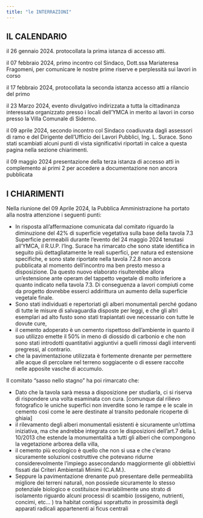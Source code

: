 ```yaml
---
title: "le INTERRAZIONI"
---
```


## **IL CALENDARIO**


il 26 gennaio 2024. protocollata la prima istanza di accesso atti.

il 07 febbraio 2024, primo incontro col Sindaco, Dott.ssa Mariateresa Fragomeni, per comunicare le nostre prime riserve e perplessità sui lavori in corso

il 17 febbraio 2024, protocollata la seconda istanza accesso atti a rilancio del primo

il 23 Marzo 2024, evento divulgativo indirizzata a tutta la cittadinanza interessata organizzato presso i locali dell'YMCA in merito ai lavori in corso presso la Villa Comunale di Siderno.

il 09 aprile 2024, secondo incontro col Sindaco coadiuvata dagli assessori di ramo e del Dirigente dell'Ufficio dei Lavori Pubblici, Ing. L. Surace. Sono stati scambiati alcuni punti di vista significativi riportati in calce a questa pagina nella sezione chiarimenti.

il 09 maggio 2024 presentazione della terza istanza di accesso atti in complemento ai primi 2 per accedere a documentazione non ancora pubblicata



## **I CHIARIMENTI**

Nella riunione del 09 Aprile 2024, la Pubblica Amministrazione ha portato alla nostra attenzione i seguenti punti:

- In risposta all'affermazione comunicata dal comitato riguardo la diminuzione del 42% di superficie vegetativa sulla base della tavola 7.3 Superficie permeabili durante l’evento del 24 maggio 2024 tenutasi all’YMCA,  il R.U.P. l’Ing. Surace ha rimarcato che sono state identifica in seguito più dettagliatamente le reali superfici, per natura ed estensione specifiche, e sono state riportate nella tavola 7.2.8 non ancora pubblicata al momento dell’incontro ma ben presto messo a disposizione. Da questo nuovo elaborato risulterebbe allora un’estensione ante operam del tappetto vegetale di molto inferiore a quanto indicato nella tavola 7.3. Di conseguenza a lavori compiuti come da progetto dovrebbe esserci addirittura un aumento della superficie vegetale finale.
- Sono stati individuati e repertoriati gli alberi monumentali perché godano di tutte le misure di salvaguardia disposte per leggi, e che gli altri esemplari ad alto fusto sono stati trapiantati ove necessario con tutte le dovute cure,
- il cemento adoperato è un cemento rispettoso dell’ambiente in quanto il suo utilizzo emette il 50% in meno di diossido di carbonio e che non sono stati introdotti quantitativi aggiuntivi a quelli rimossi dagli interventi pregressi, al contrario.
- che la pavimentazione utilizzata è fortemente drenante per permettere alle acque di percolare nel terreno soggiacente o di essere raccolte nelle apposite vasche di accumulo.

Il comitato “sasso nello stagno” ha poi rimarcato che:

- Dato che la tavola sarà messa a disposizione per studiarla, ci si riserva di rispondere una volta esaminata con cura. \[comunque dal rilievo fotografico le uniche superfici non inverdite sono le rampe e le scale in cemento così come le aere destinate al transito pedonale ricoperte di ghiaia\]
- il rilevamento degli alberi monumentali esistenti è sicuramente un’ottima iniziativa, ma che andrebbe integrata con le disposizioni dell’art.7 della L 10/2013 che estende la monumentalità a tutti gli alberi che compongono la vegetazione arborea della villa,
- il cemento più ecologico è quello che non si usa e che c’erano sicuramente soluzioni costruttive che potevano ridurne considerevolmente l’impiego assecondando maggiormente gli obbiettivi fissati dai Criteri Ambientali Minimi (C.A.M.).
- Seppure la pavimentazione drenante può presentare delle permeabilità migliore dei terreni naturali, non possiede sicuramente lo stesso potenziale biologico e costituisce invariabilmente uno strato di isolamento riguardo alcuni processi di scambio (ossigeno, nutrienti, concimi, etc… ) tra habitat contigui soprattutto in prossimità degli apparati radicali appartenenti ai ficus centrali
